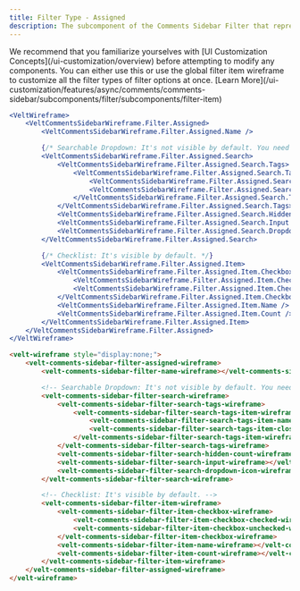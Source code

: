 ```yaml
---
title: Filter Type - Assigned
description: The subcomponent of the Comments Sidebar Filter that represents the Assigned filter
---
```


<Note>
We recommend that you familiarize yourselves with [UI Customization Concepts](/ui-customization/overview) before attempting to modify any components.
</Note>

<Warning>
You can either use this or use the global filter item wireframe to customize all the filter types of filter options at once. [Learn More](/ui-customization/features/async/comments/comments-sidebar/subcomponents/filter/subcomponents/filter-item)
</Warning>

<RequestExample>

```jsx React / Next.js
<VeltWireframe>
    <VeltCommentsSidebarWireframe.Filter.Assigned>
        <VeltCommentsSidebarWireframe.Filter.Assigned.Name />

        {/* Searchable Dropdown: It's not visible by default. You need to add the wireframe to the sidebar. */}
        <VeltCommentsSidebarWireframe.Filter.Assigned.Search>
            <VeltCommentsSidebarWireframe.Filter.Assigned.Search.Tags>
                <VeltCommentsSidebarWireframe.Filter.Assigned.Search.Tags.Item>
                    <VeltCommentsSidebarWireframe.Filter.Assigned.Search.Tags.Item.Name />
                    <VeltCommentsSidebarWireframe.Filter.Assigned.Search.Tags.Item.Close />
                </VeltCommentsSidebarWireframe.Filter.Assigned.Search.Tags.Item>
            </VeltCommentsSidebarWireframe.Filter.Assigned.Search.Tags>
            <VeltCommentsSidebarWireframe.Filter.Assigned.Search.HiddenCount />
            <VeltCommentsSidebarWireframe.Filter.Assigned.Search.Input />
            <VeltCommentsSidebarWireframe.Filter.Assigned.Search.DropdownIcon />
        </VeltCommentsSidebarWireframe.Filter.Assigned.Search>

        {/* Checklist: It's visible by default. */}
        <VeltCommentsSidebarWireframe.Filter.Assigned.Item>
            <VeltCommentsSidebarWireframe.Filter.Assigned.Item.Checkbox>
                <VeltCommentsSidebarWireframe.Filter.Assigned.Item.Checkbox.Checked />
                <VeltCommentsSidebarWireframe.Filter.Assigned.Item.Checkbox.Unchecked />
            </VeltCommentsSidebarWireframe.Filter.Assigned.Item.Checkbox>
            <VeltCommentsSidebarWireframe.Filter.Assigned.Item.Name />
            <VeltCommentsSidebarWireframe.Filter.Assigned.Item.Count />
        </VeltCommentsSidebarWireframe.Filter.Assigned.Item>
    </VeltCommentsSidebarWireframe.Filter.Assigned>
</VeltWireframe>
```


```HTML HTML  
<velt-wireframe style="display:none;">
    <velt-comments-sidebar-filter-assigned-wireframe>
        <velt-comments-sidebar-filter-name-wireframe></velt-comments-sidebar-filter-name-wireframe>

        <!-- Searchable Dropdown: It's not visible by default. You need to add the wireframe to the sidebar. -->
        <velt-comments-sidebar-filter-search-wireframe>
            <velt-comments-sidebar-filter-search-tags-wireframe>
                <velt-comments-sidebar-filter-search-tags-item-wireframe>
                    <velt-comments-sidebar-filter-search-tags-item-name-wireframe></velt-comments-sidebar-filter-search-tags-item-name-wireframe>
                    <velt-comments-sidebar-filter-search-tags-item-close-wireframe></velt-comments-sidebar-filter-search-tags-item-close-wireframe>
                </velt-comments-sidebar-filter-search-tags-item-wireframe>
            </velt-comments-sidebar-filter-search-tags-wireframe>
            <velt-comments-sidebar-filter-search-hidden-count-wireframe></velt-comments-sidebar-filter-search-hidden-count-wireframe>
            <velt-comments-sidebar-filter-search-input-wireframe></velt-comments-sidebar-filter-search-input-wireframe>
            <velt-comments-sidebar-filter-search-dropdown-icon-wireframe></velt-comments-sidebar-filter-search-dropdown-icon-wireframe>
        </velt-comments-sidebar-filter-search-wireframe>

        <!-- Checklist: It's visible by default. -->
        <velt-comments-sidebar-filter-item-wireframe>
            <velt-comments-sidebar-filter-item-checkbox-wireframe>
                <velt-comments-sidebar-filter-item-checkbox-checked-wireframe></velt-comments-sidebar-filter-item-checkbox-checked-wireframe>
                <velt-comments-sidebar-filter-item-checkbox-unchecked-wireframe></velt-comments-sidebar-filter-item-checkbox-unchecked-wireframe>
            </velt-comments-sidebar-filter-item-checkbox-wireframe>
            <velt-comments-sidebar-filter-item-name-wireframe></velt-comments-sidebar-filter-item-name-wireframe>
            <velt-comments-sidebar-filter-item-count-wireframe></velt-comments-sidebar-filter-item-count-wireframe>
        </velt-comments-sidebar-filter-item-wireframe>
    </velt-comments-sidebar-filter-assigned-wireframe>
</velt-wireframe>
```

</RequestExample>
